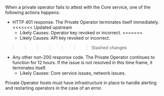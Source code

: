 When a private operator fails to attest with the Core service, one of the following actions happens:
- HTTP 401 response. The Private Operator terminates itself immediately.
<<<<<<< Updated upstream
  - Likely Causes: Operator key revoked or incorrect.
=======
  - Likely Causes: API key revoked or incorrect.
>>>>>>> Stashed changes
- Any other non-200 response code. The Private Operator continues to function for 12 hours. If the issue is not resolved in this time frame, it terminates itself.
  - Likely Causes: Core service issues, network issues.

Private Operator hosts must have infrastructure in place to handle alerting and restarting operators in the case of an error.

